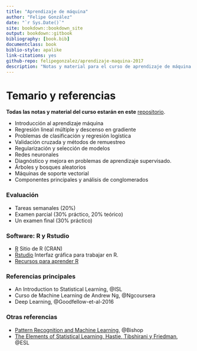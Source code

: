 ```yaml
--- 
title: "Aprendizaje de máquina"
author: "Felipe González"
date: "`r Sys.Date()`"
site: bookdown::bookdown_site
output: bookdown::gitbook
bibliography: [book.bib]
documentclass: book
biblio-style: apalike
link-citations: yes
github-repo: felipegonzalez/aprendizaje-maquina-2017
description: "Notas y material para el curso de aprendizaje de máquina 2017 (ITAM)"
---
```



# Temario y referencias {-}

**Todas las notas y material del curso estarán en este** [repositorio](https://github.com/felipegonzalez/aprendizaje-maquina-2017).

- Introducción al aprendizaje máquina
- Regresión lineal múltiple y descenso en gradiente
- Problemas de clasificación y regresión logística
- Validación cruzada y métodos de remuestreo
- Regularización y selección de modelos
- Redes neuronales
- Diagnóstico y mejora en problemas de aprendizaje supervisado.
- Árboles y bosques aleatorios
- Máquinas de soporte vectorial
- Componentes principales y análisis de conglomerados


### Evaluación {-}

- Tareas semanales (20%)
- Examen parcial (30% práctico, 20% teórico)
- Un examen final (30% práctico)

### Software: R y Rstudio {-}

- [R](https://cran.r-project.org) Sitio de R (CRAN)
- [Rstudio](https://www.rstudio.com/products/RStudio/) Interfaz gráfica para trabajar en R.
- [Recursos para aprender R](https://www.rstudio.com/online-learning/#R)


### Referencias principales {-}

- An Introduction to Statistical Learning, @ISL 
- Curso de Machine Learning de Andrew Ng, @Ngcoursera
- Deep Learning, @Goodfellow-et-al-2016

### Otras referencias {-}

- [Pattern Recognition and Machine Learning](http://www.springer.com/us/book/9780387310732), @Bishop
- [The Elements of Statistical Learning, Hastie, Tibshirani y Friedman](https://web.stanford.edu/~hastie/ElemStatLearn/), @ESL



